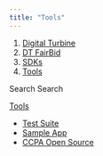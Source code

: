 ```yaml
---
title: "Tools"
---
```


1. [Digital Turbine](/hc/en-us)
2. [DT FairBid](/hc/en-us/categories/360001778457-DT-FairBid)
3. [SDKs](/hc/en-us/sections/9947507543196-SDKs)
4. [Tools](/hc/en-us/sections/16844437677980-Tools)

Search Search

[Tools](/hc/en-us/sections/16844437677980-Tools)

* [Test Suite](/hc/en-us/articles/16840582428316-Test-Suite)
* [Sample App](/hc/en-us/articles/16844171401884-Sample-App)
* [CCPA Open Source](/hc/en-us/articles/16844433005212-CCPA-Open-Source)
